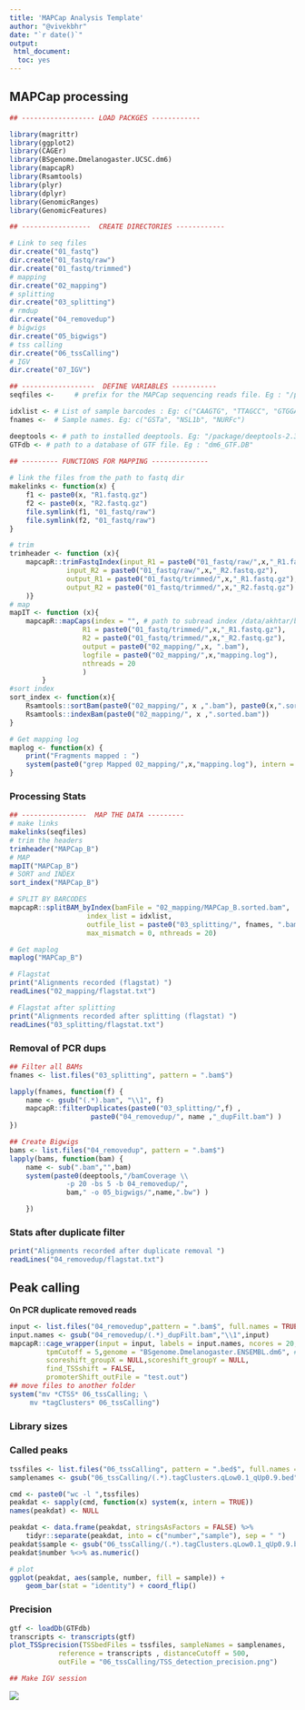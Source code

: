 ```yaml
---
title: 'MAPCap Analysis Template'
author: "@vivekbhr"
date: "`r date()`"
output:
 html_document:
  toc: yes
---
```


## MAPCap processing

```r
## ------------------ LOAD PACKGES ------------

library(magrittr)
library(ggplot2)
library(CAGEr)
library(BSgenome.Dmelanogaster.UCSC.dm6)
library(mapcapR)
library(Rsamtools)
library(plyr)
library(dplyr)
library(GenomicRanges)
library(GenomicFeatures)

## -----------------  CREATE DIRECTORIES ------------

# Link to seq files
dir.create("01_fastq")
dir.create("01_fastq/raw")
dir.create("01_fastq/trimmed")
# mapping
dir.create("02_mapping")
# splitting
dir.create("03_splitting")
# rmdup
dir.create("04_removedup")
# bigwigs
dir.create("05_bigwigs")
# tss calling
dir.create("06_tssCalling")
# IGV
dir.create("07_IGV")

## ------------------  DEFINE VARIABLES -----------
seqfiles <- 	# prefix for the MAPCap sequencing reads file. Eg : "/path/to/seq_data/MAPCap_B_"

idxlist <- # List of sample barcodes : Eg: c("CAAGTG", "TTAGCC", "GTGGAA")
fnames <-  # Sample names. Eg: c("GSTa", "NSL1b", "NURFc")

deeptools <- # path to installed deeptools. Eg: "/package/deeptools-2.3.3/bin"
GTFdb <- # path to a database of GTF file. Eg : "dm6_GTF.DB"	
```


```r

## --------- FUNCTIONS FOR MAPPING --------------
	
# link the files from the path to fastq dir
makelinks <- function(x) {
	f1 <- paste0(x, "R1.fastq.gz")
	f2 <- paste0(x, "R2.fastq.gz")
	file.symlink(f1, "01_fastq/raw")
	file.symlink(f2, "01_fastq/raw")
}

# trim
trimheader <- function (x){
	mapcapR::trimFastqIndex(input_R1 = paste0("01_fastq/raw/",x,"_R1.fastq.gz"),
			  input_R2 = paste0("01_fastq/raw/",x,"_R2.fastq.gz"),
			  output_R1 = paste0("01_fastq/trimmed/",x,"_R1.fastq.gz"), 
			  output_R2 = paste0("01_fastq/trimmed/",x,"_R2.fastq.gz")
	)}
# map
mapIT <- function (x){
	mapcapR::mapCaps(index = "", # path to subread index /data/akhtar/bhardwaj/my_annotations/drosophila_dm6/subread_index/dm6
				  R1 = paste0("01_fastq/trimmed/",x,"_R1.fastq.gz"),
				  R2 = paste0("01_fastq/trimmed/",x,"_R2.fastq.gz"),
				  output = paste0("02_mapping/",x, ".bam"),
				  logfile = paste0("02_mapping/",x,"mapping.log"),
				  nthreads = 20
				  )
		}
#sort index
sort_index <- function(x){
	Rsamtools::sortBam(paste0("02_mapping/", x ,".bam"), paste0(x,".sorted"))
	Rsamtools::indexBam(paste0("02_mapping/", x ,".sorted.bam"))
}

# Get mapping log
maplog <- function(x) {
	print("Fragments mapped : ")
	system(paste0("grep Mapped 02_mapping/",x,"mapping.log"), intern = TRUE)
}

```

### Processing Stats

```r
## ----------------  MAP THE DATA --------- 
# make links
makelinks(seqfiles)
# trim the headers
trimheader("MAPCap_B")
# MAP
mapIT("MAPCap_B")
# SORT and INDEX
sort_index("MAPCap_B")

# SPLIT BY BARCODES
mapcapR::splitBAM_byIndex(bamFile = "02_mapping/MAPCap_B.sorted.bam", 
				   index_list = idxlist,
				   outfile_list = paste0("03_splitting/", fnames, ".bam"),
				   max_mismatch = 0, nthreads = 20)

# Get maplog
maplog("MAPCap_B")

# Flagstat
print("Alignments recorded (flagstat) ")
readLines("02_mapping/flagstat.txt")

# Flagstat after splitting
print("Alignments recorded after splitting (flagstat) ")
readLines("03_splitting/flagstat.txt")
```


### Removal of PCR dups

```r
## Filter all BAMs
fnames <- list.files("03_splitting", pattern = ".bam$")

lapply(fnames, function(f) {
	name <- gsub("(.*).bam", "\\1", f)
	mapcapR::filterDuplicates(paste0("03_splitting/",f) ,
					paste0("04_removedup/", name ,"_dupFilt.bam") )
})

## Create Bigwigs
bams <- list.files("04_removedup", pattern = ".bam$")
lapply(bams, function(bam) {
	name <- sub(".bam","",bam)
	system(paste0(deeptools,"/bamCoverage \\
			  -p 20 -bs 5 -b 04_removedup/",
			  bam," -o 05_bigwigs/",name,".bw") )

	})

```


### Stats after duplicate filter

```r
print("Alignments recorded after duplicate removal ")
readLines("04_removedup/flagstat.txt")
```


## Peak calling
**On PCR duplicate removed reads**

```r
input <- list.files("04_removedup",pattern = ".bam$", full.names = TRUE)
input.names <- gsub("04_removedup/(.*)_dupFilt.bam","\\1",input)
mapcapR::cage_wrapper(input = input, labels = input.names, ncores = 20, # change it as per the threads
		 tpmCutoff = 5,genome = "BSgenome.Dmelanogaster.ENSEMBL.dm6", # change it with required BSgenome
		 scoreshift_groupX = NULL,scoreshift_groupY = NULL,
		 find_TSSshift = FALSE,
		 promoterShift_outFile = "test.out")
## move files to another folder
system("mv *CTSS* 06_tssCalling; \
	 mv *tagClusters* 06_tssCalling")

```

### Library sizes


### Called peaks

```r
tssfiles <- list.files("06_tssCalling", pattern = ".bed$", full.names = TRUE)
samplenames <- gsub("06_tssCalling/(.*).tagClusters.qLow0.1_qUp0.9.bed","\\1",tssfiles)

cmd <- paste0("wc -l ",tssfiles)
peakdat <- sapply(cmd, function(x) system(x, intern = TRUE))
names(peakdat) <- NULL

peakdat <- data.frame(peakdat, stringsAsFactors = FALSE) %>% 
	tidyr::separate(peakdat, into = c("number","sample"), sep = " ")
peakdat$sample <- gsub("06_tssCalling/(.*).tagClusters.qLow0.1_qUp0.9.bed","\\1",peakdat$sample)
peakdat$number %<>% as.numeric()

# plot
ggplot(peakdat, aes(sample, number, fill = sample)) + 
	geom_bar(stat = "identity") + coord_flip()
```


### Precision 

```r
gtf <- loadDb(GTFdb)
transcripts <- transcripts(gtf)
plot_TSSprecision(TSSbedFiles = tssfiles, sampleNames = samplenames, 
			reference = transcripts , distanceCutoff = 500,
			outFile = "06_tssCalling/TSS_detection_precision.png")

## Make IGV session

```

![](06_tssCalling/TSS_detection_precision.png)

